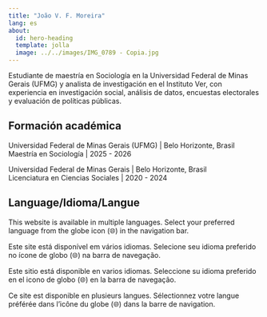 ```yaml
---
title: "João V. F. Moreira"
lang: es
about:
  id: hero-heading
  template: jolla
  image: ../../images/IMG_0789 - Copia.jpg
---
```


::: {#hero-heading}
Estudiante de maestría en Sociología en la Universidad Federal de Minas Gerais (UFMG) y analista de investigación en el Instituto Ver, con experiencia en investigación social, análisis de datos, encuestas electorales y evaluación de políticas públicas.

## Formación académica

Universidad Federal de Minas Gerais (UFMG) \| Belo Horizonte, Brasil\
Maestría en Sociología \| 2025 - 2026

Universidad Federal de Minas Gerais \| Belo Horizonte, Brasil\
Licenciatura en Ciencias Sociales \| 2020 - 2024
:::

::: {.callout-note collapse="true"}
## Language/Idioma/Langue

This website is available in multiple languages. Select your preferred language from the globe icon (🌐) in the navigation bar.

Este site está disponível em vários idiomas. Selecione seu idioma preferido no ícone de globo (🌐) na barra de navegação.

Este sitio está disponible en varios idiomas. Seleccione su idioma preferido en el icono de globo (🌐) en la barra de navegação.

Ce site est disponible en plusieurs langues. Sélectionnez votre langue préférée dans l'icône du globe (🌐) dans la barre de navigation.
:::
